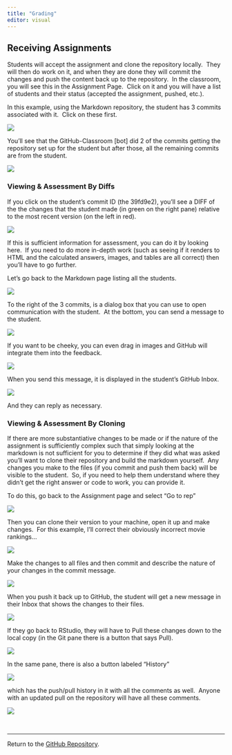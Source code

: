 ```yaml
---
title: "Grading"
editor: visual
---
```


## Receiving Assignments

Students will accept the assignment and clone the repository locally.  They will then do work on it, and when they are done they will commit the changes and push the content back up to the repository.  In the classroom, you will see this in the Assignment Page.  Click on it and you will have a list of students and their status (accepted the assignment, pushed, etc.).

In this example, using the Markdown repository, the student has 3 commits associated with it.  Click on these first.

![](media/Assignment6.png)

You'll see that the GitHub-Classroom \[bot\] did 2 of the commits getting the repository set up for the student but after those, all the remaining commits are from the student.

![](media/Assignment7.png)

### Viewing & Assessment By Diffs

If you click on the student's commit ID (the 39fd9e2), you'll see a DIFF of the the changes that the student made (in green on the right pane) relative to the most recent version (on the left in red).

![](media/Assignment8.png)

If this is sufficient information for assessment, you can do it by looking here.  If you need to do more in-depth work (such as seeing if it renders to HTML and the calculated answers, images, and tables are all correct) then you'll have to go further. 

Let's go back to the Markdown page listing all the students. 

![](media/Assignment9.png)

To the right of the 3 commits, is a dialog box that you can use to open communication with the student.  At the bottom, you can send a message to the student.

![](media/Assignment10.png)

If you want to be cheeky, you can even drag in images and GitHub will integrate them into the feedback.

![](media/Assignment11.png)

When you send this message, it is displayed in the student's GitHub Inbox.

![](media/Assignment12.png)

And they can reply as necessary.

### Viewing & Assessment By Cloning

If there are more substantiative changes to be made or if the nature of the assignment is sufficiently complex such that simply looking at the markdown is not sufficient for you to determine if they did what was asked you'll want to clone their repository and build the markdown yourself.  Any changes you make to the files (if you commit and push them back) will be visible to the student.  So, if you need to help them understand where they didn't get the right answer or code to work, you can provide it. 

To do this, go back to the Assignment page and select "Go to rep"

![](media/Assignment13.png)

Then you can clone their version to your machine, open it up and make changes.  For this example, I'll correct their obviously incorrect movie rankings\...

![](media/Assignment14.png)

Make the changes to all files and then commit and describe the nature of your changes in the commit message.

![](media/Assignment15.png)

When you push it back up to GitHub, the student will get a new message in their Inbox that shows the changes to their files.

![](media/Assignment16.png)

If they go back to RStudio, they will have to Pull these changes down to the local copy (in the Git pane there is a button that says Pull).

![](media/Assignment17.png)

In the same pane, there is also a button labeled "History"

![](media/Assignment18.png)

which has the push/pull history in it with all the comments as well.  Anyone with an updated pull on the repository will have all these comments.

![](media/Assignment19.png)


&nbsp;

---

Return to the [GitHub Repository](https://github.com/DyerlabTeaching/Github-Classroom).



